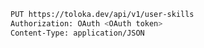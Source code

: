 ```bash
PUT https://toloka.dev/api/v1/user-skills
Authorization: OAuth <OAuth token>
Content-Type: application/JSON
```